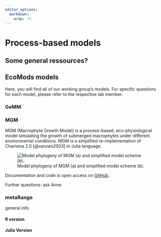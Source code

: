 ```yaml
---
editor_options: 
  markdown: 
    wrap: 72
---
```


# Process-based models

## Some general ressources? 

## EcoMods models

Here, you will find all of our working group's models. For specific
questions for each model, please refer to the respective lab member.

### GeMM

### MGM

MGM (Macrophyte Growth Model) is a process-based, eco-physiological
model simulating the growth of submerged macrophytes under different
environmental conditions. MGM is a simplified re-implementation of
Charisma 2.0 [@vannes2003] in Julia language.

![Model phylogeny of MGM (a) and simplified model scheme
(b).](booklet_pictures/MGM.png){#mgm}

Documentation and code is open access on
[GitHub](https://github.com/AnneLew/MGM).

Further questions: ask Anne

### metaRange

general info

#### R version

#### Julia Version
